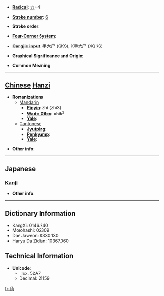 * '''[[Wiktionary:Chinese radical index| Radical]]''': [[Wiktionary:Chinese radical index 力|力]]+4

* '''[[Wiktionary:Chinese total strokes index|Stroke number]]''': [[Wiktionary:Chinese total strokes index 6|6]]

* '''Stroke order''': 

* '''[[Wiktionary:Chinese four corner index|Four-Corner System]]''': 

* '''[[Wiktionary:Chinese Cangjie index|Cangjie input]]''': 手大尸 (QKS), X手大尸 (XQKS)

* '''Graphical Significance and Origin''': 

* '''Common Meaning'''

----

== [[Chinese]] [[Hanzi]] ==

* '''Romanizations'''
** [[Mandarin]]
*** '''[[Pinyin]]''': zhǐ (zhi3)
*** '''[[Wade-Giles]]''': chih<sup>3</sup>
*** '''[[Yale]]''': 
**[[Cantonese]]
***'''[[Jyutping]]''':
***'''[[Penkyamp]]''': 
***'''[[Yale]]''': 

* '''Other info''': 

----

==Japanese==
===[[Kanji]]===
{{kanji|on readings=[[し]] (shi)
|kun readings=[[かたい]] (katai)
}}

* '''Other info''':  

----

== Dictionary Information ==

* KangXi: 0146.240
* Morohashi: 02309
* Dae Jaweon: 0330.130
* Hanyu Da Zidian: 10367.060

== Technical Information ==

* '''Unicode''':
** Hex: 52A7
** Decimal: 21159

[[fr:劧]]
